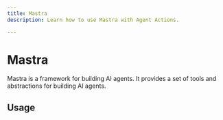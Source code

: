 ```yaml
---
title: Mastra
description: Learn how to use Mastra with Agent Actions.

---
```


# Mastra

Mastra is a framework for building AI agents. It provides a set of tools and abstractions for building AI agents.

## Usage
